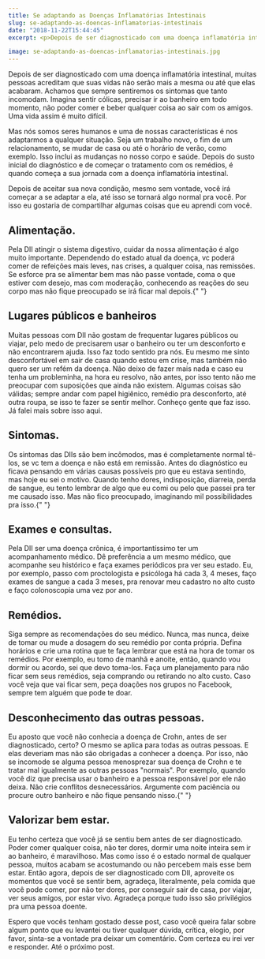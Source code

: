 ```yaml
---
title: Se adaptando as Doenças Inflamatórias Intestinais
slug: se-adaptando-as-doencas-inflamatorias-intestinais
date: "2018-11-22T15:44:45"
excerpt: <p>Depois de ser diagnosticado com uma doença inflamatória intestinal, muitas pessoas acreditam que suas vidas não serão mais a mesma ou até que elas acabaram. Achamos que sempre sentiremos os &hellip;</p>

image: se-adaptando-as-doencas-inflamatorias-intestinais.jpg
---
```


<p>
  Depois de ser diagnosticado com uma doença inflamatória intestinal, muitas
  pessoas acreditam que suas vidas não serão mais a mesma ou até que elas
  acabaram. Achamos que sempre sentiremos os sintomas que tanto incomodam.
  Imagina sentir cólicas, precisar ir ao banheiro em todo momento, não poder
  comer e beber qualquer coisa ao sair com os amigos. Uma vida assim é muito
  difícil.
</p>
<p>
  Mas nós somos seres humanos e uma de nossas características é nos adaptarmos a
  qualquer situação. Seja um trabalho novo, o fim de um relacionamento, se mudar
  de casa ou até o horário de verão, como exemplo. Isso inclui as mudanças no
  nosso corpo e saúde. Depois do susto inicial do diagnóstico e de começar o
  tratamento com os remédios, é quando começa a sua jornada com a doença
  inflamatória intestinal.
</p>
<p>
  Depois de aceitar sua nova condição, mesmo sem vontade, você irá começar a se
  adaptar a ela, até isso se tornará algo normal pra você. Por isso eu gostaria
  de compartilhar algumas coisas que eu aprendi com você.
</p>
<h2>
  Alimentação.
  <br />
</h2>
<p>
  Pela DII atingir o sistema digestivo, cuidar da nossa alimentação é algo muito
  importante. Dependendo do estado atual da doença, vc poderá comer de refeições
  mais leves, nas crises, a qualquer coisa, nas remissões. Se esforce pra se
  alimentar bem mas não passe vontade, coma o que estiver com desejo, mas com
  moderação, conhecendo as reações do seu corpo mas não fique preocupado se irá
  ficar mal depois.{" "}
</p>
<h2>
  Lugares públicos e banheiros
  <br />
</h2>
<p>
  Muitas pessoas com DII não gostam de frequentar lugares públicos ou viajar,
  pelo medo de precisarem usar o banheiro ou ter um desconforto e não
  encontrarem ajuda. Isso faz todo sentido pra nós. Eu mesmo me sinto
  desconfortável em sair de casa quando estou em crise, mas também não quero ser
  um refém da doença. Não deixo de fazer mais nada e caso eu tenha um
  probleminha, na hora eu resolvo, não antes, por isso tento não me preocupar
  com suposições que ainda não existem. Algumas coisas são válidas; sempre andar
  com papel higiênico, remédio pra desconforto, até outra roupa, se isso te
  fazer se sentir melhor. Conheço gente que faz isso. Já falei mais sobre isso
  aqui.
</p>
<h2>
  Sintomas.
  <br />
</h2>
<p>
  Os sintomas das DIIs são bem incômodos, mas é completamente normal tê-los, se
  vc tem a doença e não está em remissão. Antes do diagnóstico eu ficava
  pensando em várias causas possíveis pro que eu estava sentindo, mas hoje eu
  sei o motivo. Quando tenho dores, indisposição, diarreia, perda de sangue, eu
  tento lembrar de algo que eu comi ou pelo que passei pra ter me causado isso.
  Mas não fico preocupado, imaginando mil possibilidades pra isso.{" "}
</p>
<h2>
  Exames e consultas.
  <br />
</h2>
<p>
  Pela DII ser uma doença crônica, é importantíssimo ter um acompanhamento
  médico. Dê preferência a um mesmo médico, que acompanhe seu histórico e faça
  exames periódicos pra ver seu estado. Eu, por exemplo, passo com proctologista
  e psicóloga há cada 3, 4 meses, faço exames de sangue a cada 3 meses, pra
  renovar meu cadastro no alto custo e faço colonoscopia uma vez por ano.
</p>
<h2>
  Remédios.
  <br />
</h2>
<p>
  Siga sempre as recomendações do seu médico. Nunca, mas nunca, deixe de tomar
  ou mude a dosagem do seu remédio por conta própria. Defina horários e crie uma
  rotina que te faça lembrar que está na hora de tomar os remédios. Por exemplo,
  eu tomo de manhã e anoite, então, quando vou dormir ou acordo, sei que devo
  toma-los. Faça um planejamento para não ficar sem seus remédios, seja
  comprando ou retirando no alto custo. Caso você veja que vai ficar sem, peça
  doações nos grupos no Facebook, sempre tem alguém que pode te doar.
</p>
<h2>
  Desconhecimento das outras pessoas.
  <br />
</h2>
<p>
  Eu aposto que você não conhecia a doença de Crohn, antes de ser diagnosticado,
  certo? O mesmo se aplica para todas as outras pessoas. E elas deveriam mas não
  são obrigadas a conhecer a doença. Por isso, não se incomode se alguma pessoa
  menosprezar sua doença de Crohn e te tratar mal igualmente as outras pessoas
  "normais". Por exemplo, quando você diz que precisa usar o banheiro e a pessoa
  responsável por ele não deixa. Não crie conflitos desnecessários. Argumente
  com paciência ou procure outro banheiro e não fique pensando nisso.{" "}
</p>
<h2>
  Valorizar bem estar.
  <br />
</h2>
<p>
  Eu tenho certeza que você já se sentiu bem antes de ser diagnosticado. Poder
  comer qualquer coisa, não ter dores, dormir uma noite inteira sem ir ao
  banheiro, é maravilhoso. Mas como isso é o estado normal de qualquer pessoa,
  muitos acabam se acostumando ou não percebem mais esse bem estar. Então agora,
  depois de ser diagnosticado com DII, aproveite os momentos que você se sentir
  bem, agradeça, literalmente, pela comida que você pode comer, por não ter
  dores, por conseguir sair de casa, por viajar, ver seus amigos, por estar
  vivo. Agradeça porque tudo isso são privilégios pra uma pessoa doente.
</p>
<p>
  Espero que vocês tenham gostado desse post, caso você queira falar sobre algum
  ponto que eu levantei ou tiver qualquer dúvida, crítica, elogio, por favor,
  sinta-se a vontade pra deixar um comentário. Com certeza eu irei ver e
  responder. Até o próximo post.
</p>
